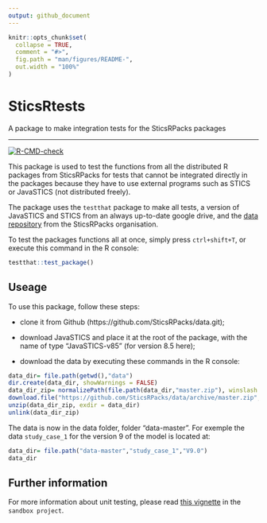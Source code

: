 ```yaml
---
output: github_document
---
```


<!-- README.md is generated from README.Rmd. Please edit that file -->

```r
knitr::opts_chunk$set(
  collapse = TRUE,
  comment = "#>",
  fig.path = "man/figures/README-",
  out.width = "100%"
)
```

# SticsRtests

A package to make integration tests for the SticsRPacks packages

---

<!-- badges: start -->
[![R-CMD-check](https://github.com/SticsRPacks/SticsRTests/workflows/R-CMD-check/badge.svg)](https://github.com/SticsRPacks/SticsRTests/actions)
<!-- badges: end -->

This package is used to test the functions from all the distributed R packages from SticsRPacks for tests that cannot be integrated directly in the packages because they have to use external programs such as STICS or JavaSTICS (not distributed freely).

The package uses the `testthat` package to make all tests, a version of JavaSTICS and STICS from an always up-to-date google drive, and the [data repository](https://github.com/SticsRPacks/data) from the SticsRPacks organisation.

To test the packages functions all at once, simply press `ctrl+shift+T`, or execute this command in the R console:

```r
testthat::test_package()
```

## Useage

To use this package, follow these steps: 

* clone it from Github (https://github.com/SticsRPacks/data.git);  

* download JavaSTICS and place it at the root of the package, with the name of type "JavaSTICS-v85" (for version 8.5 here);  

* download the data by executing these commands in the R console: 

```r
data_dir= file.path(getwd(),"data")
dir.create(data_dir, showWarnings = FALSE)
data_dir_zip= normalizePath(file.path(data_dir,"master.zip"), winslash = "/", mustWork = FALSE)
download.file("https://github.com/SticsRPacks/data/archive/master.zip", data_dir_zip)
unzip(data_dir_zip, exdir = data_dir)
unlink(data_dir_zip)
```

The data is now in the data folder, folder "data-master". For exemple the data `study_case_1` for the version 9 of the model is located at: 

```r
data_dir= file.path("data-master","study_case_1","V9.0")
data_dir
```

## Further information

For more information about unit testing, please read [this vignette](https://sticsrpacks.github.io/sandbox/articles/make-a-package.html#test-your-functions) in the `sandbox project`.
